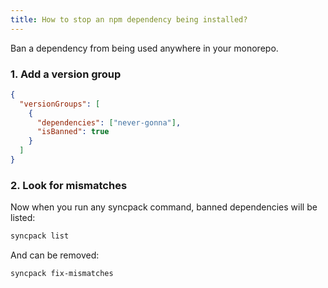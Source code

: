 ```yaml
---
title: How to stop an npm dependency being installed?
---
```


Ban a dependency from being used anywhere in your monorepo.

### 1. Add a version group

```json title=".syncpackrc.json"
{
  "versionGroups": [
    {
      "dependencies": ["never-gonna"],
      "isBanned": true
    }
  ]
}
```

### 2. Look for mismatches

Now when you run any syncpack command, banned dependencies will be listed:

```bash
syncpack list
```

And can be removed:

```bash
syncpack fix-mismatches
```
